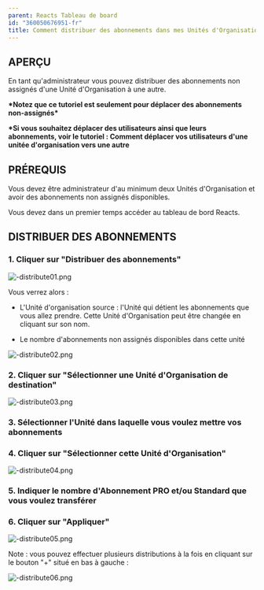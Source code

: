 ```yaml
---
parent: Reacts Tableau de board
id: "360050676951-fr"
title: Comment distribuer des abonnements dans mes Unités d'Organisation
---
```

APERÇU
------

En tant qu'administrateur vous pouvez distribuer des abonnements non assignés d'une Unité d'Organisation à une autre.

**\*Notez que ce tutoriel est seulement pour déplacer des abonnements non-assignés\***

**\*Si vous souhaitez déplacer des utilisateurs ainsi que leurs abonnements, voir le tutoriel : Comment déplacer vos utilisateurs d'une unitée d'organisation vers une autre**

PRÉREQUIS
---------

Vous devez être administrateur d'au minimum deux Unités d'Organisation et avoir des abonnements non assignés disponibles.

Vous devez dans un premier temps accéder au tableau de bord Reacts.

DISTRIBUER DES ABONNEMENTS
--------------------------

### 1\. Cliquer sur "Distribuer des abonnements"

![-distribute01.png](@assets/attachments/-distribute01.png)

Vous verrez alors :

- L'Unité d'organisation source : l'Unité qui détient les abonnements que vous allez prendre. Cette Unité d'Organisation peut être changée en cliquant sur son nom.

- Le nombre d'abonnements non assignés disponibles dans cette unité

![-distribute02.png](@assets/attachments/-distribute02.png)

### 2\. Cliquer sur "Sélectionner une Unité d'Organisation de destination"

![-distribute03.png](@assets/attachments/-distribute03.png)

### 3\. Sélectionner l'Unité dans laquelle vous voulez mettre vos abonnements

### 4\. Cliquer sur "Sélectionner cette Unité d'Organisation"

![-distribute04.png](@assets/attachments/-distribute04.png)

### 5\. Indiquer le nombre d'Abonnement PRO et/ou Standard que vous voulez transférer

### 6\. Cliquer sur "Appliquer"

![-distribute05.png](@assets/attachments/-distribute05.png)

Note : vous pouvez effectuer plusieurs distributions à la fois en cliquant sur le bouton "+" situé en bas à gauche :

![-distribute06.png](@assets/attachments/-distribute06.png)
